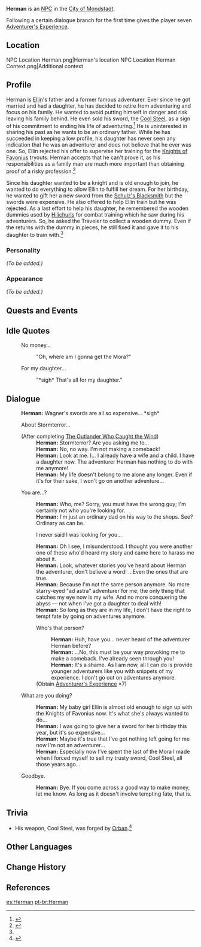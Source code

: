 {{Meta
<!-- REMOVE THIS TEMPLATE AFTER ADDING MISSING INFO -->
|missing_NPC_profile  = yes
}}
{{Character Infobox
|type             = NPC
|image            = NPC Herman.png
|realname         = 
|region           = Mondstadt
|affiliation      = Adventurers' Guild
|affiliationNote  = formerly
|title            = 

|ancestry         = <!-- Clan/family -->
|father           = 
|mother           = 
|spouse           = 
|sibling          = 
|child            = Ellin
|relative         = 

|voiceEN          = 
|voiceCN          = 
|voiceJP          = 
|dialoguereward   = {{Card|Adventurer's Experience|7}}
}}
'''Herman''' is an [[NPC]] in the [[City of Mondstadt]].

Following a certain dialogue branch for the first time gives the player seven [[Adventurer's Experience]].

==Location==
<gallery>
NPC Location Herman.png|Herman's location
NPC Location Herman Context.png|Additional context
</gallery>

==Profile==
Herman is [[Ellin]]'s father and a former famous adventurer. Ever since he got married and had a daughter, he has decided to retire from adventuring and focus on his family. He wanted to avoid putting himself in danger and risk leaving his family behind. He even sold his sword, the [[Cool Steel]], as a sign of his commitment to ending his life of adventuring.<ref>{{Ref/Weapon|Cool Steel}}</ref> He is uninterested in sharing his past as he wants to be an ordinary father. While he has succeeded in keeping a low profile, his daughter has never seen any indication that he was an adventurer and does not believe that he ever was one. So, Ellin rejected his offer to supervise her training for the [[Knights of Favonius]] tryouts. Herman accepts that he can't prove it, as his responsibilities as a family man are much more important than obtaining proof of a risky profession.<ref name="The Limitations of an Adventurer">{{Ref/Quest|The Limitations of an Adventurer}}</ref>

Since his daughter wanted to be a knight and is old enough to join, he wanted to do everything to allow Ellin to fulfill her dream. For her birthday, he wanted to gift her a new sword from the [[Schulz's Blacksmith]] but the swords were expensive. He also offered to help Ellin train but he was rejected. As a last effort to help his daughter, he remembered the wooden dummies used by [[Hilichurls]] for combat training which he saw during his adventurers. So, he asked the Traveler to collect a wooden dummy. Even if the returns with the dummy in pieces, he still fixed it and gave it to his daughter to train with.<ref name="The Limitations of an Adventurer" />

===Personality===
''(To be added.)''

===Appearance===
''(To be added.)''

==Quests and Events==
{{Quests and Events}}

==Idle Quotes==
{{Dialogue start}}
: {{DIcon|Idle}} No money...
:: {{A|VO Herman 01.ogg}} "Oh, where am I gonna get the Mora?"
: {{DIcon|Idle}} For my daughter...
:: {{A|VO Herman 02.ogg}} "*sigh* That's all for my daughter."
{{Dialogue end}}

== Dialogue==
{{Dialogue start}}
:'''Herman:''' Wagner's swords are all so expensive... *sigh*
:{{DIcon}} About Stormterror...
:;(After completing [[The Outlander Who Caught the Wind]])
::'''Herman:''' Stormterror? Are you asking me to...
::'''Herman:''' No, no way. I'm not making a comeback!
::'''Herman:''' Look at me. I... I already have a wife and a child. I have a daughter now. The adventurer Herman has nothing to do with me anymore!
::'''Herman:''' My life doesn't belong to me alone any longer. Even if it's for their sake, I won't go on another adventure...
:{{DIcon}} You are...?
::'''Herman:''' Who, me? Sorry, you must have the wrong guy; I'm certainly not who you're looking for.
::'''Herman:''' I'm just an ordinary dad on his way to the shops. See? Ordinary as can be.
::{{DIcon}} I never said I was looking for you...
::'''Herman:''' Oh I see, I misunderstood. I thought you were another one of these who'd heard my story and came here to harass me about it.
::'''Herman:''' Look, whatever stories you've heard about Herman the adventurer, don't believe a word! ...Even the ones that are true.
::'''Herman:''' Because I'm not the same person anymore. No more starry-eyed "ad astra" adventurer for me; the only thing that catches my eye now is my wife. And no more conquering the abyss &mdash; not when I've got a daughter to deal with!
::'''Herman:''' So long as they are in my life, I don't have the right to tempt fate by going on adventures anymore.
::{{DIcon|Reward}} Who's that person?
:::'''Herman:''' Huh, have you... never heard of the adventurer Herman before?
:::'''Herman:''' ...No, this must be your way provoking me to make a comeback. I've already seen through you!
:::'''Herman:''' It's a shame. As I am now, all I can do is provide younger adventurers like you with snippets of my experience. I don't go out on adventures anymore.
::;(Obtain [[Adventurer's Experience]] ×7)
:{{DIcon}} What are you doing?
::'''Herman:''' My baby girl Ellin is almost old enough to sign up with the Knights of Favonius now. It's what she's always wanted to do...
::'''Herman:''' I was going to give her a sword for her birthday this year, but it's so expensive...
::'''Herman:''' Maybe it's true that I've got nothing left going for me now I'm not an adventurer...
::'''Herman:''' Especially now I've spent the last of the Mora I made when I forced myself to sell my trusty sword, Cool Steel, all those years ago...
:{{DIcon}} Goodbye.
::'''Herman:''' Bye. If you come across a good way to make money, let me know. As long as it doesn't involve tempting fate, that is.
{{Dialogue end}}

==Trivia==
*His weapon, Cool Steel, was forged by [[Orban]].<ref>{{Ref/NPC|Orban}}</ref>

==Other Languages==
{{Other Languages
|default_hidden = 1
|en      = Herman
|zhs     = 赫尔曼
|zhs_rm  = Hè'ěrmàn
|zht     = 赫爾曼
|zht_rm  = Hè'ěrmàn
|ja      = ヘルマン
|ja_rm   = Heruman
|ko      = 허먼
|ko_rm   = Heomeon
|es      = Herman
|fr      = Herman
|ru      = Герман
|th      = Herman
|vi      = Herman
|de      = Herman
|id      = Herman
|pt      = Herman
|tr      = Herman
|it      = Herman
}}

==Change History==
{{Change History|1.0}}

==References==
{{Reflist}}

[[es:Herman]]
[[pt-br:Herman]]